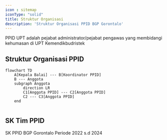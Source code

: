 ```yaml
---
icon : sitemap
iconType: "solid"
title: Struktur Organisasi
description: 'Struktur Organisasi PPID BGP Gorontalo'
---
```

PPID UPT adalah pejabat administrator/pejabat pengawas yang membidangi kehumasan di UPT Kemendikbudristek

## Struktur Organisasi PPID

```mermaid
flowchart TD
    A[Kepala Balai] --- B[Koordinator PPID]
    B --- Anggota
    subgraph Anggota
        direction LR
        C1[Anggota PPID] --- C2[Anggota PPID]
        C2 --- C3[Anggota PPID]
    end
  
```


## SK Tim PPID

<Card horizontal title="SK PPID 2022 s.d 2024" icon="file-invoice"  color="#E50914">
    SK PPID BGP Gorontalo Periode 2022 s.d 2024
  </Card>